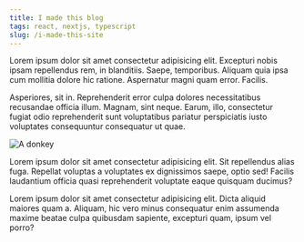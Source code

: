 ```yaml
---
title: I made this blog
tags: react, nextjs, typescript
slug: /i-made-this-site
---
```

Lorem ipsum dolor sit amet consectetur adipisicing elit. Excepturi nobis ipsam repellendus rem, in blanditiis. Saepe, temporibus. Aliquam quia ipsa cum mollitia dolore hic ratione. Aspernatur magni quam error. Facilis.

Asperiores, sit in. Reprehenderit error culpa dolores necessitatibus recusandae officia illum. Magnam, sint neque. Earum, illo, consectetur fugiat odio reprehenderit sunt voluptatibus pariatur perspiciatis iusto voluptates consequuntur consequatur ut quae.

![A donkey](https://images.unsplash.com/photo-1569506474518-ba135df90c6d?ixid=MnwxMjA3fDB8MHxwaG90by1wYWdlfHx8fGVufDB8fHx8)

Lorem ipsum dolor sit amet consectetur adipisicing elit. Sit repellendus alias fuga. Repellat voluptas a voluptates ex dignissimos saepe, optio sed! Facilis laudantium officia quasi reprehenderit voluptate eaque quisquam ducimus?

Lorem ipsum dolor sit amet consectetur adipisicing elit. Dicta aliquid maiores quam a. Aliquam, hic vero minus consequatur enim assumenda maxime beatae culpa quibusdam sapiente, excepturi quam, ipsum vel porro?